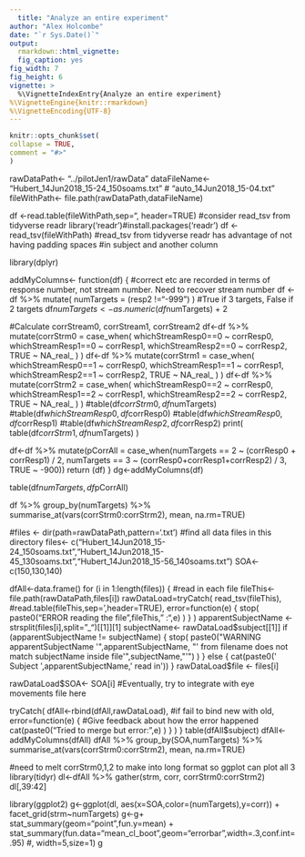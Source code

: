 ```yaml
---
  title: "Analyze an entire experiment"
author: "Alex Holcombe"
date: "`r Sys.Date()`"
output:
  rmarkdown::html_vignette:
  fig_caption: yes
fig_width: 7
fig_height: 6 
vignette: >
  %\VignetteIndexEntry{Analyze an entire experiment}
%\VignetteEngine{knitr::rmarkdown}
%\VignetteEncoding{UTF-8}
---
```

  
  ```r
knitr::opts_chunk$set(
  collapse = TRUE,
  comment = "#>"
)
```

rawDataPath<- "../pilotJen1/rawData"
dataFileName<- "Hubert_14Jun2018_15-24_150soams.txt" # "auto_14Jun2018_15-04.txt"
fileWithPath<- file.path(rawDataPath,dataFileName)

df <-read.table(fileWithPath,sep="\t", header=TRUE)  #consider read_tsv from tidyverse readr
library('readr')#install.packages('readr')
df <-read_tsv(fileWithPath)  #read_tsv from tidyverse readr has advantage of not having padding spaces
#in subject and another column

library(dplyr)

addMyColumns<- function(df) {
  #correct etc are recorded in terms of response number, not stream number. Need to recover stream number
  df <- df %>% mutate( numTargets =   (resp2 !="-999") ) #True if 3 targets, False if 2 targets
  df$numTargets <- as.numeric(df$numTargets) + 2
  
  #Calculate corrStream0, corrStream1, corrStream2
  df<-df %>% mutate(corrStrm0 = case_when( whichStreamResp0==0 ~ corrResp0,
                                           whichStreamResp1==0 ~ corrResp1,
                                           whichStreamResp2==0 ~ corrResp2,
                                           TRUE ~ NA_real_ ) )
  df<-df %>% mutate(corrStrm1 = case_when( whichStreamResp0==1 ~ corrResp0,
                                           whichStreamResp1==1 ~ corrResp1,
                                           whichStreamResp2==1 ~ corrResp2,
                                           TRUE ~ NA_real_ ) )
  df<-df %>% mutate(corrStrm2 = case_when( whichStreamResp0==2 ~ corrResp0,
                                           whichStreamResp1==2 ~ corrResp1,
                                           whichStreamResp2==2 ~ corrResp2,
                                           TRUE ~ NA_real_ ) )
  #table(df$corrStrm0,df$numTargets)
  #table(df$whichStreamResp0,df$corrResp0)
  #table(df$whichStreamResp0,df$corrResp1)
  #table(df$whichStreamResp2,df$corrResp2)
  print( table(df$corrStrm1,df$numTargets) )
  
  df<-df %>% mutate(pCorrAll = case_when(numTargets == 2 ~ (corrResp0 + corrResp1) / 2,
                                         numTargets == 3 ~ (corrResp0+corrResp1+corrResp2) / 3,
                                         TRUE ~ -900))
  return (df)
}
dg<-addMyColumns(df)

table(df$numTargets,df$pCorrAll)

df %>% group_by(numTargets) %>% summarise_at(vars(corrStrm0:corrStrm2), mean, na.rm=TRUE)


#files <- dir(path=rawDataPath,pattern='.txt')  #find all data files in this directory
files<- c("Hubert_14Jun2018_15-24_150soams.txt","Hubert_14Jun2018_15-45_130soams.txt","Hubert_14Jun2018_15-56_140soams.txt")
SOA<- c(150,130,140)

dfAll<-data.frame()
for (i in 1:length(files)) { #read in each file
  fileThis<- file.path(rawDataPath,files[i])
  rawDataLoad=tryCatch(
    read_tsv(fileThis),  #read.table(fileThis,sep='\t',header=TRUE),
    error=function(e) {
      stop( paste0("ERROR reading the file ",fileThis," :",e) )
    } )
  apparentSubjectName <- strsplit(files[i],split="_")[[1]][1]
  subjectName<- rawDataLoad$subject[[1]]
  if (apparentSubjectName != subjectName) {
    stop( paste0("WARNING apparentSubjectName '",apparentSubjectName,
                 "' from filename does not match subjectName inside file'",subjectName,"'") )
  }
  else { cat(paste0(' Subject ',apparentSubjectName,' read in')) }
  rawDataLoad$file <- files[i]
  
  rawDataLoad$SOA<- SOA[i]
  #Eventually, try to integrate with eye movements file here
  
  tryCatch(
    dfAll<-rbind(dfAll,rawDataLoad), #if fail to bind new with old,
    error=function(e) { #Give feedback about how the error happened
      cat(paste0("Tried to merge but error:",e) )
    } )
}
table(dfAll$subject)
dfAll<-addMyColumns(dfAll)
dfAll %>% group_by(SOA,numTargets) %>% summarise_at(vars(corrStrm0:corrStrm2), mean, na.rm=TRUE)

#need to melt corrStrm0,1,2 to make into long format so ggplot can plot all 3
library(tidyr)
dl<-dfAll %>% 
  gather(strm, corr, corrStrm0:corrStrm2) 
dl[,39:42]

library(ggplot2)
g<-ggplot(dl, aes(x=SOA,color=(numTargets),y=corr)) + facet_grid(strm~numTargets)
g<-g+ stat_summary(geom="point",fun.y=mean) +
  stat_summary(fun.data="mean_cl_boot",geom="errorbar",width=.3,conf.int=.95) #, width=5,size=1) 
g



